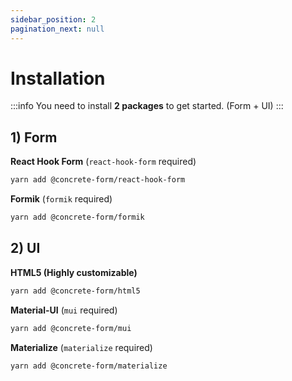 ```yaml
---
sidebar_position: 2
pagination_next: null
---
```



# Installation

:::info
You need to install **2 packages** to get started. (Form + UI)
:::

## 1) Form

**React Hook Form** (`react-hook-form` required)

```bash
yarn add @concrete-form/react-hook-form
```

**Formik** (`formik` required)

```bash
yarn add @concrete-form/formik
```

## 2) UI

**HTML5 (Highly customizable)**

```bash
yarn add @concrete-form/html5
```

**Material-UI** (`mui` required)

```bash
yarn add @concrete-form/mui
```

**Materialize** (`materialize` required)
```bash
yarn add @concrete-form/materialize
```
